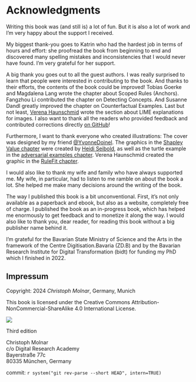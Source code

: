# Acknowledgments

Writing this book was (and still is) a lot of fun.
But it is also a lot of work and I'm very happy about the support I received.

My biggest thank-you goes to Katrin who had the hardest job in terms of hours and effort:
she proofread the book from beginning to end and discovered many spelling mistakes and inconsistencies that I would never have found.
I'm very grateful for her support.

A big thank you goes out to all the guest authors.
I was really surprised to learn that people were interested in contributing to the book.
And thanks to their efforts, the contents of the book could be improved!
Tobias Goerke and Magdalena Lang wrote the chapter about Scoped Rules (Anchors).
Fangzhou Li contributed the chapter on Detecting Concepts.
And Susanne Dandl greatly improved the chapter on Counterfactual Examples.
Last but not least, [Verena Haunschmid](https://twitter.com/ExpectAPatronum) wrote the section about LIME explanations for images.
I also want to thank all the readers who provided feedback and contributed corrections directly [on GitHub](https://github.com/christophM/interpretable-ml-book/graphs/contributors)!

Furthermore, I want to thank everyone who created illustrations:
The cover was designed by my friend [\@YvonneDoinel](https://twitter.com/YvonneDoinel).
The graphics in the [Shapley Value chapter](#shapley) were created by [Heidi Seibold](https://twitter.com/HeidiBaya), as well as the turtle example in the [adversarial examples chapter](#adversarial).
Verena Haunschmid created the graphic in the [RuleFit chapter](#rulefit).

I would also like to thank my wife and family who have always supported me.
My wife, in particular, had to listen to me ramble on about the book a lot.
She helped me make many decisions around the writing of the book.

The way I published this book is a bit unconventional.
First, it's not only available as a paperback and ebook, but also as a website, completely free of charge.
I published the book as an in-progress book, which has helped me enormously to get feedback and to monetize it along the way.
I would also like to thank you, dear reader, for reading this book without a big publisher name behind it.

I'm grateful for the Bavarian State Ministry of Science and the Arts in the framework of the Centre Digitisation.Bavaria (ZD.B) and by the Bavarian Research Institute for Digital Transformation (bidt) for funding my PhD which I finished in 2022.

::: {.content-visible when-format="epub"}

# Impressum {-}

Copyright: 2024 *Christoph Molnar*, Germany, Munich

This book is licensed under the Creative Commons Attribution-NonCommercial-ShareAlike 4.0 International License.

![](images/by-nc-sa.png)


Third edition

Christoph Molnar  
c/o Digital Research Academy  
Bayerstraße 77c  
80335 München, Germany

commit: `r system("git rev-parse --short HEAD", intern=TRUE)`

:::

